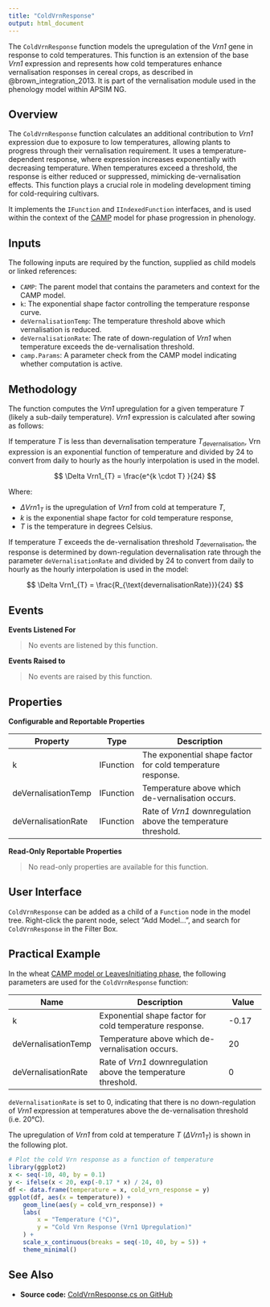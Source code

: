```yaml
---
title: "ColdVrnResponse"
output: html_document
---
```


The `ColdVrnResponse` function models the upregulation of the *Vrn1* gene in response to cold temperatures. This function is an extension of the base *Vrn1* expression and represents how cold temperatures enhance vernalisation responses in cereal crops, as described in @brown_integration_2013. It is part of the vernalisation module used in the phenology model within APSIM NG.

## Overview

The `ColdVrnResponse` function calculates an additional contribution to *Vrn1* expression due to exposure to low temperatures, allowing plants to progress through their vernalisation requirement. It uses a temperature-dependent response, where expression increases exponentially with decreasing temperature. When temperatures exceed a threshold, the response is either reduced or suppressed, mimicking de-vernalisation effects. This function plays a crucial role in modeling development timing for cold-requiring cultivars.

It implements the `IFunction` and `IIndexedFunction` interfaces, and is used within the context of the [CAMP](CAMP.qmd) model for phase progression in phenology.

## Inputs

The following inputs are required by the function, supplied as child models or linked references:

- `CAMP`: The parent model that contains the parameters and context for the CAMP model.
- `k`: The exponential shape factor controlling the temperature response curve.
- `deVernalisationTemp`: The temperature threshold above which vernalisation is reduced.
- `deVernalisationRate`: The rate of down-regulation of *Vrn1* when temperature exceeds the de-vernalisation threshold.
- `camp.Params`: A parameter check from the CAMP model indicating whether computation is active.

## Methodology

The function computes the *Vrn1* upregulation for a given temperature $T$ (likely a sub-daily temperature). *Vrn1* expression is calculated after sowing as follows:


If temperature $T$ is less than devernalisation temperature $T_{\text{devernalisation}}$, Vrn expression is an exponential function of temperature and divided by 24 to convert from daily to hourly as the hourly interpolation is used in the model.

$$ \Delta Vrn1_{T} = \frac{e^{k \cdot T} }{24} $$

Where:

- $\Delta Vrn1_{T}$ is the upregulation of *Vrn1* from cold at temperature $T$,
- $k$ is the exponential shape factor for cold temperature response,
- $T$ is the temperature in degrees Celsius.

If temperature $T$ exceeds the de-vernalisation threshold $T_{\text{devernalisation}}$, the response is determined by down-regulation devernalisation rate through the parameter `deVernalisationRate` and divided by 24 to convert from daily to hourly as the hourly interpolation is used in the model:


$$ \Delta Vrn1_{T} = \frac{R_{\text{devernalisationRate}}}{24} $$

## Events 

**Events Listened For**

> No events are listened by this function.

**Events Raised to**

> No events are raised by this function.

## Properties

**Configurable and Reportable Properties**

| Property               | Type     | Description                                                                 |
|------------------------|----------|-----------------------------------------------------------------------------|
| k                      | IFunction | The exponential shape factor for cold temperature response.                 |
| deVernalisationTemp    | IFunction | Temperature above which de-vernalisation occurs.                            |
| deVernalisationRate    | IFunction | Rate of *Vrn1* downregulation above the temperature threshold.              |

**Read-Only Reportable Properties**

> No read-only properties are available for this function.

## User Interface

`ColdVrnResponse` can be added as a child of a `Function` node in the model tree. Right-click the parent node, select "Add Model...", and search for `ColdVrnResponse` in the Filter Box.

## Practical Example

In the wheat [CAMP model or LeavesInitiating phase](/docs/Plants/Wheat/Phenology/LeavesInitiating.qmd), the following parameters are used for the `ColdVrnResponse` function:

| Name                       | Description                                         | Value         |
|----------------------------|-----------------------------------------------------|---------------|
| k                          | Exponential shape factor for cold temperature response. | -0.17           |
| deVernalisationTemp        | Temperature above which de-vernalisation occurs.    | 20          |
| deVernalisationRate        | Rate of *Vrn1* downregulation above the temperature threshold. | 0          |


`deVernalisationRate` is set to 0, indicating that there is no down-regulation of *Vrn1* expression at temperatures above the de-vernalisation threshold (i.e. 20°C).

The upregulation of *Vrn1* from cold at temperature $T$ ($\Delta Vrn1_{T}$) is shown in the following plot.

```r
# Plot the cold Vrn response as a function of temperature
library(ggplot2)
x <- seq(-10, 40, by = 0.1)
y <- ifelse(x < 20, exp(-0.17 * x) / 24, 0)
df <- data.frame(temperature = x, cold_vrn_response = y)
ggplot(df, aes(x = temperature)) +
    geom_line(aes(y = cold_vrn_response)) +
    labs(
        x = "Temperature (°C)",
        y = "Cold Vrn Response (Vrn1 Upregulation)"
    ) +
    scale_x_continuous(breaks = seq(-10, 40, by = 5)) +
    theme_minimal()

```

## See Also

* **Source code:** [ColdVrnResponse.cs on GitHub](http://github.com/APSIMInitiative/ApsimX/blob/master/Models/PMF/Phenology/CAMP/ColdVrnResponse.cs)
